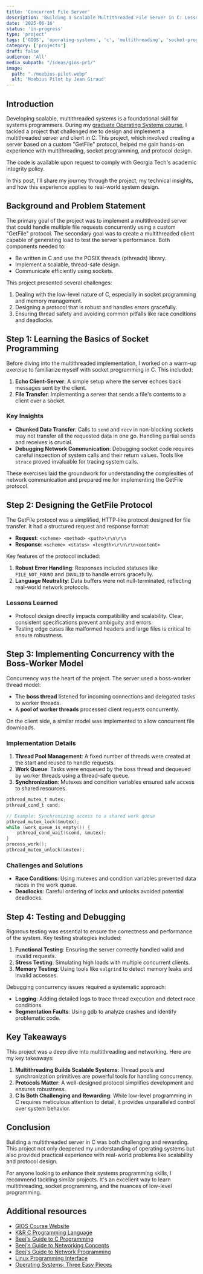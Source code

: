 ```yaml
---
title: 'Concurrent File Server'
description: 'Building a Scalable Multithreaded File Server in C: Lessons from a Graduate OS Course'
date: '2025-06-16'
status: 'in-progress'
type: 'project'
tags: ['GIOS', 'operating-systems', 'c', 'multithreading', 'socket-programming']
category: ['projects']
draft: false
audience: 'All'
media_subpath: "/ideas/gios-pr1/"
image:
  path: "./moebius-pilot.webp"
  alt: 'Moebius Pilot by Jean Giraud'
---
```



## Introduction

Developing scalable, multithreaded systems is a foundational skill for systems programmers. During my [graduate Operating Systems course](https://omscs.gatech.edu/cs-6200-introduction-operating-systems), I tackled a project that challenged me to design and implement a multithreaded server and client in C. This project, which involved creating a server based on a custom "GetFile" protocol, helped me gain hands-on experience with multithreading, socket programming, and protocol design.

The code is available upon request to comply with Georgia Tech's academic integrity policy.

In this post, I'll share my journey through the project, my technical insights, and how this experience applies to real-world system design.

## Background and Problem Statement

The primary goal of the project was to implement a multithreaded server that could handle multiple file requests concurrently using a custom "GetFile" protocol. The secondary goal was to create a multithreaded client capable of generating load to test the server's performance. Both components needed to:

- Be written in C and use the POSIX threads (pthreads) library.
- Implement a scalable, thread-safe design.
- Communicate efficiently using sockets.

This project presented several challenges:

1. Dealing with the low-level nature of C, especially in socket programming and memory management.
2. Designing a protocol that is robust and handles errors gracefully.
3. Ensuring thread safety and avoiding common pitfalls like race conditions and deadlocks.

## Step 1: Learning the Basics of Socket Programming

Before diving into the multithreaded implementation, I worked on a warm-up exercise to familiarize myself with socket programming in C. This included:

1. **Echo Client-Server**: A simple setup where the server echoes back messages sent by the client.
2. **File Transfer**: Implementing a server that sends a file's contents to a client over a socket.

### Key Insights

- **Chunked Data Transfer**: Calls to `send` and `recv` in non-blocking sockets may not transfer all the requested data in one go. Handling partial sends and receives is crucial.
- **Debugging Network Communication**: Debugging socket code requires careful inspection of system calls and their return values. Tools like `strace` proved invaluable for tracing system calls.

These exercises laid the groundwork for understanding the complexities of network communication and prepared me for implementing the GetFile protocol.

## Step 2: Designing the GetFile Protocol

The GetFile protocol was a simplified, HTTP-like protocol designed for file transfer. It had a structured request and response format:

- **Request**: `<scheme> <method> <path>\r\n\r\n`
- **Response**: `<scheme> <status> <length>\r\n\r\n<content>`

Key features of the protocol included:

1. **Robust Error Handling**: Responses included statuses like `FILE_NOT_FOUND` and `INVALID` to handle errors gracefully.
2. **Language Neutrality**: Data buffers were not null-terminated, reflecting real-world network protocols.

### Lessons Learned

- Protocol design directly impacts compatibility and scalability. Clear, consistent specifications prevent ambiguity and errors.
- Testing edge cases like malformed headers and large files is critical to ensure robustness.

## Step 3: Implementing Concurrency with the Boss-Worker Model

Concurrency was the heart of the project. The server used a boss-worker thread model:

- The **boss thread** listened for incoming connections and delegated tasks to worker threads.
- A **pool of worker threads** processed client requests concurrently.

On the client side, a similar model was implemented to allow concurrent file downloads.

### Implementation Details

1. **Thread Pool Management**: A fixed number of threads were created at the start and reused to handle requests.
2. **Work Queue**: Tasks were enqueued by the boss thread and dequeued by worker threads using a thread-safe queue.
3. **Synchronization**: Mutexes and condition variables ensured safe access to shared resources.

```c
pthread_mutex_t mutex;
pthread_cond_t cond;

// Example: Synchronizing access to a shared work queue
pthread_mutex_lock(&mutex);
while (work_queue_is_empty()) {
    pthread_cond_wait(&cond, &mutex);
}
process_work();
pthread_mutex_unlock(&mutex);
```

### Challenges and Solutions

- **Race Conditions**: Using mutexes and condition variables prevented data races in the work queue.
- **Deadlocks**: Careful ordering of locks and unlocks avoided potential deadlocks.

## Step 4: Testing and Debugging

Rigorous testing was essential to ensure the correctness and performance of the system. Key testing strategies included:

1. **Functional Testing**: Ensuring the server correctly handled valid and invalid requests.
2. **Stress Testing**: Simulating high loads with multiple concurrent clients.
3. **Memory Testing**: Using tools like `valgrind` to detect memory leaks and invalid accesses.

Debugging concurrency issues required a systematic approach:

- **Logging**: Adding detailed logs to trace thread execution and detect race conditions.
- **Segmentation Faults**: Using gdb to analyze crashes and identify problematic code.

## Key Takeaways

This project was a deep dive into multithreading and networking. Here are my key takeaways:

1. **Multithreading Builds Scalable Systems**: Thread pools and synchronization primitives are powerful tools for handling concurrency.
2. **Protocols Matter**: A well-designed protocol simplifies development and ensures robustness.
3. **C Is Both Challenging and Rewarding**: While low-level programming in C requires meticulous attention to detail, it provides unparalleled control over system behavior.

## Conclusion

Building a multithreaded server in C was both challenging and rewarding. This project not only deepened my understanding of operating systems but also provided practical experience with real-world problems like scalability and protocol design.

For anyone looking to enhance their systems programming skills, I recommend tackling similar projects. It's an excellent way to learn multithreading, socket programming, and the nuances of low-level programming.

## Additional resources

- [GIOS Course Website](https://omscs.gatech.edu/cs-6200-introduction-operating-systems)
- [K&R C Programming Language](https://en.wikipedia.org/wiki/The_C_Programming_Language)
- [Beej's Guide to C Programming](https://beej.us/guide/bgc/)
- [Beej's Guide to Networking Concepts](https://beej.us/guide/bgnet0/)
- [Beej's Guide to Network Programming](https://beej.us/guide/bgnet/)
- [Linux Programming Interface](https://man7.org/tlpi/)
- [Operating Systems: Three Easy Pieces](https://pages.cs.wisc.edu/~remzi/OSTEP/)
